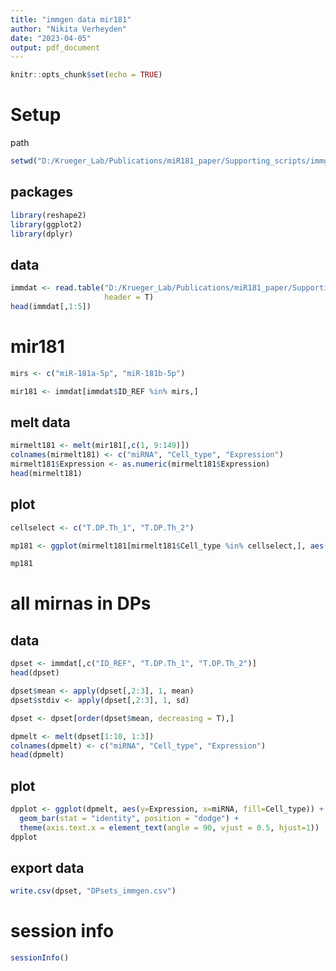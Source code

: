 ```yaml
---
title: "immgen data mir181"
author: "Nikita Verheyden"
date: "2023-04-05"
output: pdf_document
---
```


```r
knitr::opts_chunk$set(echo = TRUE)
```

# Setup

path 
```r
setwd("D:/Krueger_Lab/Publications/miR181_paper/Supporting_scripts/immgen_data")
```

## packages
```r
library(reshape2)
library(ggplot2)
library(dplyr)
```

## data
```r
immdat <- read.table("D:/Krueger_Lab/Publications/miR181_paper/Supporting_scripts/immgen_data/GSE144081_normalized_data.txt",
                     header = T)
head(immdat[,1:5])
```

# mir181
```r
mirs <- c("miR-181a-5p", "miR-181b-5p")

mir181 <- immdat[immdat$ID_REF %in% mirs,]
```

## melt data
```r
mirmelt181 <- melt(mir181[,c(1, 9:149)])
colnames(mirmelt181) <- c("miRNA", "Cell_type", "Expression")
mirmelt181$Expression <- as.numeric(mirmelt181$Expression)
head(mirmelt181)
```
## plot
```r

cellselect <- c("T.DP.Th_1", "T.DP.Th_2")

mp181 <- ggplot(mirmelt181[mirmelt181$Cell_type %in% cellselect,], aes(y=Expression, x=Cell_type, fill=miRNA)) + geom_bar(stat = "identity", position = "dodge")

mp181
```

# all mirnas in DPs

## data
```r
dpset <- immdat[,c("ID_REF", "T.DP.Th_1", "T.DP.Th_2")]
head(dpset)

dpset$mean <- apply(dpset[,2:3], 1, mean)
dpset$stdiv <- apply(dpset[,2:3], 1, sd)

dpset <- dpset[order(dpset$mean, decreasing = T),]

dpmelt <- melt(dpset[1:10, 1:3])
colnames(dpmelt) <- c("miRNA", "Cell_type", "Expression")
head(dpmelt)
```
## plot

```r
dpplot <- ggplot(dpmelt, aes(y=Expression, x=miRNA, fill=Cell_type)) + 
  geom_bar(stat = "identity", position = "dodge") +
  theme(axis.text.x = element_text(angle = 90, vjust = 0.5, hjust=1))
dpplot
```

## export data
```r
write.csv(dpset, "DPsets_immgen.csv")
```


# session info
```r
sessionInfo()
```



